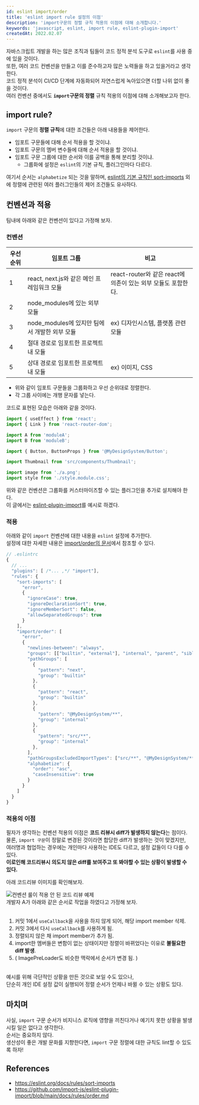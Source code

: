 ```yaml
---
id: eslint import/order
title: 'eslint import rule 설정의 이점'
description: 'import구문의 정렬 규칙 적용의 이점에 대해 소개합니다.'
keywords: 'javascript, eslint, import rule, eslint-plugin-import'
createdAt: 2022.02.07
---
```


자바스크립트 개발을 하는 많은 조직과 팀들이 코드 정적 분석 도구로 `eslint`를 사용 중에 있을 것이다.<br/>
또한, 여러 코드 컨벤션을 만들고 이를 준수하고자 많은 노력들을 하고 있을거라고 생각한다.<br/>
코드 정적 분석이 CI/CD 단계에 자동화되어 자연스럽게 녹아있으면 더할 나위 없이 좋을 것이다.<br/>
여러 컨벤션 중에서도 **`import`구문의 정렬** 규칙 적용의 이점에 대해 소개해보고자 한다.

## import rule?

`import` 구문의 **정렬 규칙**에 대한 조건들은 아래 내용들을 제어한다.

- 임포트 구문들에 대해 순서 적용을 할 것이냐.
- 임포트 구문의 멤버 변수들에 대해 순서 적용을 할 것이냐.
- 임포트 구문 그룹에 대한 순서와 이를 공백을 통해 분리할 것이냐.
  - 그룹화에 설정은 `eslint`의 기본 규칙, 플러그인마다 다르다.

여기서 순서는 `alphabetize` 되는 것을 말하며, [eslint의 기본 규칙인 sort-imports](https://eslint.org/docs/rules/sort-imports) 외에 정렬에 관련된 여러 플러그인들의 제어 조건들도 유사하다.

## 컨벤션과 적용

팀내에 아래와 같은 컨벤션이 있다고 가정해 보자.

### 컨벤션

| 우선순위 | 임포트 그룹                                   | 비고                                                          |
| -------- | --------------------------------------------- | ------------------------------------------------------------- |
| 1        | react, next.js와 같은 메인 프레임워크 모듈    | react-router와 같은 react에 의존이 있는 외부 모듈도 포함한다. |
| 2        | node_modules에 있는 외부 모듈                 |                                                               |
| 3        | node_modules에 있지만 팀에서 개발한 외부 모듈 | ex) 디자인시스템, 플랫폼 관련 모듈                            |
| 4        | 절대 경로로 임포트한 프로젝트 내 모듈         |                                                               |
| 5        | 상대 경로로 임포트한 프로젝트 내 모듈         | ex) 이미지, CSS                                               |

- 위와 같이 임포트 구문들을 그룹화하고 우선 순위대로 정렬한다.
- 각 그룹 사이에는 개행 문자를 넣는다.<br/>

코드로 표현된 모습은 아래와 같을 것이다.

```js
import { useEffect } from 'react';
import { Link } from 'react-router-dom';

import A from 'moduleA';
import B from 'moduleB';

import { Button, ButtonProps } from '@MyDesignSystem/Button';

import Thumbnail from 'src/components/Thumbnail';

import image from './a.png';
import style from './style.module.css';
```

위와 같은 컨벤션은 그룹화를 커스터마이즈할 수 있는 플러그인을 추가로 설치해야 한다.<br/>
이 글에서는 [eslint-plugin-import](https://www.npmjs.com/package/eslint-plugin-import)를 예시로 하겠다.

### 적용

아래와 같이 `import` 컨벤션에 대한 내용을 `eslint` 설정에 추가한다.<br/>
설정에 대한 자세한 내용은 [import/order의 문서](https://github.com/import-js/eslint-plugin-import/blob/main/docs/rules/order.md)에서 참조할 수 있다.

```js
// .eslintrc
{
  // ...
  "plugins": [ /*... ,*/ "import"],
  "rules": {
    "sort-imports": [
      "error",
      {
        "ignoreCase": true,
        "ignoreDeclarationSort": true,
        "ignoreMemberSort": false,
        "allowSeparatedGroups": true
      }
    ],
    "import/order": [
      "error",
      {
        "newlines-between": "always",
        "groups": [["builtin", "external"], "internal", "parent", "sibling", "index"],
        "pathGroups": [
          {
            "pattern": "next",
            "group": "builtin"
          },
          {
            "pattern": "react",
            "group": "builtin"
          },
          {
            "pattern": "@MyDesignSystem/**",
            "group": "internal"
          },
          {
            "pattern": "src/**",
            "group": "internal"
          },
        ],
        "pathGroupsExcludedImportTypes": ["src/**", "@MyDesignSystem/**"],
        "alphabetize": {
          "order": "asc",
          "caseInsensitive": true
        }
      }
    ]
  }
}
```

### 적용의 이점

필자가 생각하는 컨벤션 적용의 이점은 **코드 리뷰시 diff가 발생하지 않는다**는 점이다.<br/>
물론, `import 구문`이 정말로 변경된 것이라면 합당한 diff가 발생하는 것이 맞겠지만,<br/>
여러명과 협업하는 경우에는 개인마다 사용하는 IDE도 다르고, 설정 값들이 다 다를 수 있다.<br/>
**이로인해 코드리뷰시 의도치 않은 diff를 보여주고 또 봐야할 수 있는 상황이 발생할 수 있다.**<br/>

아래 코드리뷰 이미지를 확인해보자.

<img src='/assets/images/eslint-import-example.png' alt='컨벤션 룰이 적용 안 된 코드 리뷰 예제' />
<br />
개발자 A가 아래와 같은 순서로 작업을 하였다고 가정해 보자.
<br />
<br />

1. 커밋 1에서 `useCallback`을 사용을 하지 않게 되어, 해당 import member 삭제.
2. 커밋 3에서 다시 `useCallback`를 사용하게 됨.
3. 정렬되지 않은 채 import member가 추가 됨.
4. import한 멤버들은 변함이 없는 상태이지만 정렬이 바뀌었다는 이유로 **불필요한 diff 발생**.
5. ( ImagePreLoader도 비슷한 맥락에서 순서가 변경 됨. )

<br />
예시를 위해 극단적인 상황을 만든 것으로 보일 수도 있으나,
<br />
단순히 개인 IDE 설정 값이 실행되어 정렬 순서가 언제나 바뀔 수 있는 상황도 있다.
<br />

## 마치며

사실, `import` 구문 순서가 비지니스 로직에 영향을 끼친다거나 예기치 못한 상황을 발생시킬 일은 없다고 생각한다.<br/>
순서는 중요하지 않다.<br />
생산성이 좋은 개발 문화를 지향한다면, `import` 구문 정렬에 대한 규칙도 lint할 수 있도록 하자!

## References

- https://eslint.org/docs/rules/sort-imports
- https://github.com/import-js/eslint-plugin-import/blob/main/docs/rules/order.md
